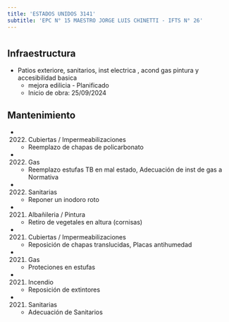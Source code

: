 ```yaml
---
title: 'ESTADOS UNIDOS 3141'
subtitle: 'EPC N° 15 MAESTRO JORGE LUIS CHINETTI - IFTS N° 26'
---
```


#
## Infraestructura

* Patios exteriore, sanitarios,  inst electrica , acond gas pintura y accesibilidad basica 
    + mejora edilicia - Planificado 
    + Inicio de obra: 25/09/2024 






## Mantenimiento

*  (2022) Cubiertas / Impermeabilizaciones 
    + Reemplazo de chapas de policarbonato

*  (2022) Gas 
    + Reemplazo estufas TB en mal estado, Adecuación de inst de gas a Normativa

*  (2022) Sanitarias 
    + Reponer un inodoro roto

*  (2021) Albañileria / Pintura 
    + Retiro de vegetales en altura (cornisas)

*  (2021) Cubiertas / Impermeabilizaciones 
    + Reposición de chapas translucidas, Placas antihumedad

*  (2021) Gas 
    + Proteciones en estufas

*  (2021) Incendio 
    + Reposición de extintores

*  (2021) Sanitarias 
    + Adecuación de Sanitarios




